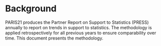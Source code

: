 # Background

PARIS21 produces the Partner Report on Support to Statistics (PRESS) annually to report on trends in 
support  to  statistics.  The  methodology  is  applied  retrospectively  for  all  previous  years  to  ensure 
comparability over time. This document presents the methodology.  
